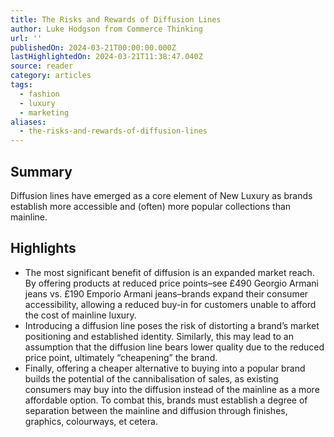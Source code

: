 ```yaml
---
title: The Risks and Rewards of Diffusion Lines
author: Luke Hodgson from Commerce Thinking
url: ''
publishedOn: 2024-03-21T00:00:00.000Z
lastHighlightedOn: 2024-03-21T11:38:47.040Z
source: reader
category: articles
tags:
  - fashion
  - luxury
  - marketing
aliases:
  - the-risks-and-rewards-of-diffusion-lines
---
```

## Summary

Diffusion lines have emerged as a core element of New Luxury as brands establish more accessible and (often) more popular collections than mainline.

## Highlights
- The most significant benefit of diffusion is an expanded market reach. By offering products at reduced price points–see £490 Georgio Armani jeans vs. £190 Emporio Armani jeans–brands expand their consumer accessibility, allowing a reduced buy-in for customers unable to afford the cost of mainline luxury.
- Introducing a diffusion line poses the risk of distorting a brand’s market positioning and established identity. Similarly, this may lead to an assumption that the diffusion line bears lower quality due to the reduced price point, ultimately “cheapening” the brand.
- Finally, offering a cheaper alternative to buying into a popular brand builds the potential of the cannibalisation of sales, as existing consumers may buy into the diffusion instead of the mainline as a more affordable option. To combat this, brands must establish a degree of separation between the mainline and diffusion through finishes, graphics, colourways, et cetera.
